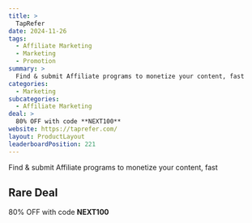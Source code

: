 ```yaml
---
title: >
  TapRefer
date: 2024-11-26
tags:
  - Affiliate Marketing
  - Marketing
  - Promotion
summary: >
  Find & submit Affiliate programs to monetize your content, fast
categories:
  - Marketing
subcategories:
  - Affiliate Marketing
deal: >
  80% OFF with code **NEXT100**
website: https://taprefer.com/
layout: ProductLayout
leaderboardPosition: 221
---
```

Find & submit Affiliate programs to monetize your content, fast

## Rare Deal

80% OFF with code **NEXT100**
